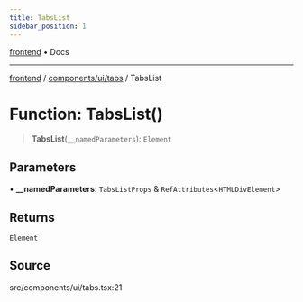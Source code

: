 ```yaml
---
title: TabsList
sidebar_position: 1
---
```


[frontend](../../../..) • Docs

***

[frontend](../../../..) / [components/ui/tabs](..) / TabsList

# Function: TabsList()

> **TabsList**(`__namedParameters`): `Element`

## Parameters

• **\_\_namedParameters**: `TabsListProps` & `RefAttributes`\<`HTMLDivElement`\>

## Returns

`Element`

## Source

src/components/ui/tabs.tsx:21
